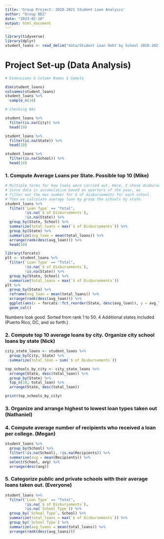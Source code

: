 ---
title: 'Group Project: 2020-2021 Student Loan Analysis'
author: "Group BD2"
date: "2023-02-28"
output: html_document
---

```{r message = FALSE}
library(tidyverse)
library(dplyr)
student_loans <- read_delim("data/Student Loan Debt by School 2020-2021.csv")
```

# Project Set-up (Data Analysis)
```{r, echo=FALSE}
# Dimensions & Column Names $ Sample 

dim(student_loans)
colnames(student_loans)
student_loans %>% 
  sample_n(10)

```
```{r echo=FALSE}
# Checking NAs

student_loans %>% 
  filter(is.na(City)) %>% 
  head(10)

student_loans %>%
  filter(is.na(State)) %>% 
  head(10) 

student_loans %>% 
  filter(is.na(School)) %>% 
  head(10)
```



### 1. Compute Average Loans per State. Possible top 10 (Mike)

```{r}
# Multiple terms for how loans were carried out. Here, I chose disbursement. 
# Since data is accumulative based on quarters of the year, we 
# filter out the max number for $ of disbursements for each school. 
# Then we calculate average loan by group the schools by state. 
student_loans %>% 
  filter(`Loan Type` == "Total",
         !is.na(`$ of Disbursements`),
         !is.na(State)) %>% 
  group_by(State, School) %>% 
  summarize(total_loans = max(`$ of Disbursements`)) %>% 
  group_by(State) %>% 
  summarize(avg_loan = mean(total_loans)) %>% 
  arrange(rank(desc(avg_loan))) %>% 
  head(10)
```
```{r}
library(forcats)
plt <- student_loans %>% 
  filter(`Loan Type` == "Total",
         !is.na(`$ of Disbursements`),
         !is.na(State)) %>% 
  group_by(State, School) %>% 
  summarize(total_loans = max(`$ of Disbursements`))
plt %>% 
  group_by(State) %>% 
  reframe(avg_loan = mean(total_loans)) %>% 
  arrange(rank(desc(avg_loan))) %>% 
  ggplot(aes(x = forcats::fct_reorder(State, desc(avg_loan)), y = avg_loan)) + 
  geom_col()
```



Numbers look good. Sorted from rank 1 to 50. 4 Additional states
included (Puerto Rico, DC, and so forth.)


### 2. Compute top 10 average loans by city. Organize city school loans by state (Nick)
```{r}
city_state_loans <- student_loans %>%
  group_by(City, State) %>%
  summarize(total_loan = sum(`$ of Disbursements`))

top_schools_by_city <- city_state_loans %>%
  arrange(State, desc(total_loan)) %>%
  group_by(State) %>%
  top_n(10, total_loan) %>%
  arrange(State, desc(total_loan))

print(top_schools_by_city)
```




### 3. Organize and arrange highest to lowest loan types taken out (Nathaniel)



### 4. Compute average number of recipients who received a loan per college. (Megan)
```{r}
student_loans %>%
  group_by(School) %>%
  filter(!is.na(School), !is.na(Recipients)) %>%
  summarise(avg = mean(Recipients)) %>%
  select(School, avg) %>%
  arrange(desc(avg))
```

### 5. Categorize public and private schools with their average loans taken out. (Everyone)

```{r}
student_loans %>% 
  filter(`Loan Type` == "Total",
         !is.na(`$ of Disbursements`),
         !is.na(`School Type`)) %>% 
  group_by(`School Type`, School) %>% 
  summarize(total_loans = max(`$ of Disbursements`)) %>% 
  group_by(`School Type`) %>% 
  summarize(avg_loans = mean(total_loans)) %>% 
  arrange(rank(desc(avg_loans)))
```


